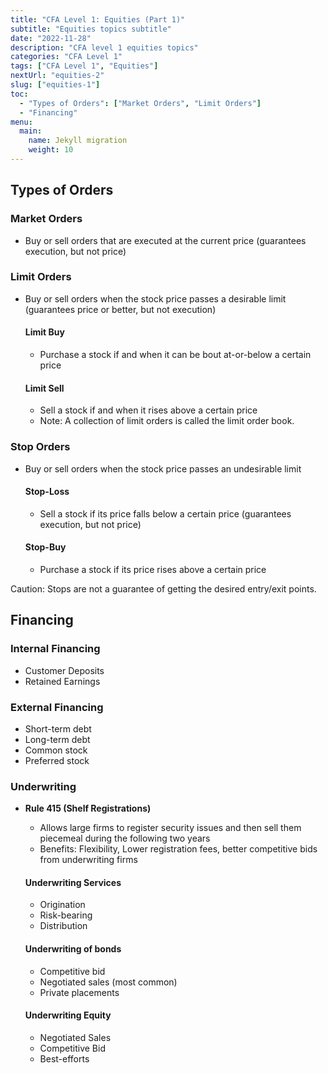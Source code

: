 ---
title: "CFA Level 1: Equities (Part 1)"
subtitle: "Equities topics subtitle"
date: "2022-11-28"
description: "CFA level 1 equities topics"
categories: "CFA Level 1"
tags: ["CFA Level 1", "Equities"]
nextUrl: "equities-2"
slug: ["equities-1"]
toc:
  - "Types of Orders": ["Market Orders", "Limit Orders"]
  - "Financing"
menu:
  main:
    name: Jekyll migration
    weight: 10
---

## Types of Orders

### Market Orders

- Buy or sell orders that are executed at the current price (guarantees execution, but not price)

### Limit Orders

- Buy or sell orders when the stock price passes a desirable limit (guarantees price or better, but not execution)

  #### Limit Buy

  - Purchase a stock if and when it can be bout at-or-below a certain price

  #### Limit Sell

  - Sell a stock if and when it rises above a certain price
  - Note: A collection of limit orders is called the limit order book.

### Stop Orders

- Buy or sell orders when the stock price passes an undesirable limit

  #### Stop-Loss

  - Sell a stock if its price falls below a certain price (guarantees execution, but not price)

  #### Stop-Buy

  - Purchase a stock if its price rises above a certain price

<Caution>
  Caution: Stops are not a guarantee of getting the desired entry/exit points.
</Caution>

## Financing

### Internal Financing

- Customer Deposits
- Retained Earnings

### External Financing

- Short-term debt
- Long-term debt
- Common stock
- Preferred stock

### Underwriting

- **Rule 415 (Shelf Registrations)**

  - Allows large firms to register security issues and then sell them piecemeal during the following two years
  - Benefits: Flexibility, Lower registration fees, better competitive bids from underwriting firms

  #### Underwriting Services

  - Origination
  - Risk-bearing
  - Distribution

  #### Underwriting of bonds

  - Competitive bid
  - Negotiated sales (most common)
  - Private placements

  #### Underwriting Equity

  - Negotiated Sales
  - Competitive Bid
  - Best-efforts
